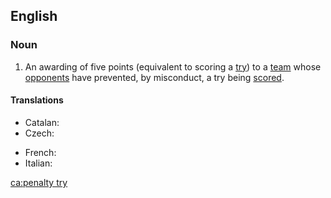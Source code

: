 ==English==

===Noun===
{{en-noun|head=[[penalty]] [[try]]|penalty tries}}

# {{lb|en|rugby}} An awarding of five points (equivalent to scoring a [[try]]) to a [[team]] whose [[opponents]] have prevented, by misconduct, a try being [[scored]].

====Translations====
{{trans-top|awarding of five points}}
* Catalan: {{t+|ca|assaig de càstig|m}}
* Czech: {{t|cs|trestná pětka|f}}
{{trans-mid}}
* French: {{t|fr|essai de pénalité|m}}
* Italian: {{t|it|meta tecnica|f}}
{{trans-bottom}}

[[ca:penalty try]]